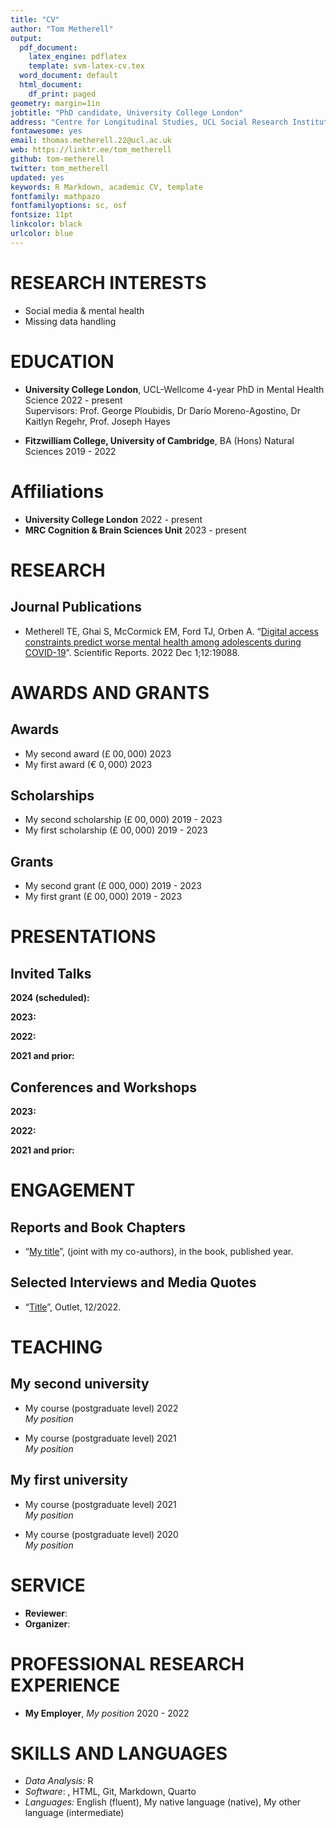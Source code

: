 ```yaml
---
title: "CV"
author: "Tom Metherell"
output:
  pdf_document:
    latex_engine: pdflatex
    template: svm-latex-cv.tex
  word_document: default
  html_document:
    df_print: paged
geometry: margin=1in
jobtitle: "PhD candidate, University College London"
address: "Centre for Longitudinal Studies, UCL Social Research Institute, 20 Bedford Way, LONDON, WC1H 0AL, United Kingdom"
fontawesome: yes
email: thomas.metherell.22@ucl.ac.uk
web: https://linktr.ee/tom_metherell
github: tom-metherell
twitter: tom_metherell
updated: yes
keywords: R Markdown, academic CV, template
fontfamily: mathpazo
fontfamilyoptions: sc, osf
fontsize: 11pt
linkcolor: black
urlcolor: blue
---
```


<!-- 
Space for notes to yourself that are not displayed in the PDF output
-->


# RESEARCH INTERESTS

- Social media & mental health
- Missing data handling

# EDUCATION

- **University College London**, UCL-Wellcome 4-year PhD in Mental Health Science \hfill $2022$ - present  \
Supervisors: Prof. George Ploubidis, Dr Darío Moreno-Agostino, Dr Kaitlyn Regehr, Prof. Joseph Hayes

- **Fitzwilliam College, University of Cambridge**, BA (Hons) Natural Sciences \hfill $2019$ - $2022$ \

# Affiliations

- **University College London** \hfill $2022$ - present \
- **MRC Cognition & Brain Sciences Unit** \hfill $2023$ - present \


# RESEARCH

## Journal Publications


- Metherell TE, Ghai S, McCormick EM, Ford TJ, Orben A. "[Digital access constraints predict worse mental health among adolescents during COVID-19](https://www.nature.com/articles/s41598-022-23899-y)". Scientific Reports. 2022 Dec 1;12:19088.


# AWARDS AND GRANTS 

## Awards

- My second award (£ $00,000$) \hfill $2023$ 
- My first award (€ $0,000$) \hfill $2023$

## Scholarships
- My second scholarship (£ $00,000$) \hfill $2019$ - $2023$ 
- My first scholarship (£ $00,000$) \hfill $2019$ - $2023$


## Grants

- My second grant (£ $000,000$) \hfill $2019$ - $2023$ 
- My first grant (£ $00,000$) \hfill $2019$ - $2023$
 

# PRESENTATIONS

## Invited Talks
<!--  -->

**$2024$ (scheduled):** 

**$2023$:** 

**$2022$:** 

**$2021$ and prior:** 

## Conferences and Workshops

**$2023$:** 

**$2022$:** 

**$2021$ and prior:** 

# ENGAGEMENT

## Reports and Book Chapters

- "[My title](my URL)", (joint with my co-authors), in the book, published year.


## Selected Interviews and Media Quotes

- "[Title](URL)", Outlet, $12/2022$.


# TEACHING

## **My second university**

- My course (postgraduate level) \hfill $2022$ \
*My position*

- My course (postgraduate level) \hfill $2021$ \
*My position*

## **My first university**

- My course (postgraduate level) \hfill $2021$ \
*My position*

- My course (postgraduate level) \hfill $2020$ \
*My position*


# SERVICE
- **Reviewer**: 
- **Organizer**: 

# PROFESSIONAL RESEARCH EXPERIENCE

-	**My Employer**, *My position* \hfill $2020$ - $2022$  


# SKILLS AND LANGUAGES 

- *Data Analysis:* R
- *Software*: \LaTeX, HTML, Git, Markdown, Quarto
-	*Languages:* English (fluent), My native language (native), My other language (intermediate)

